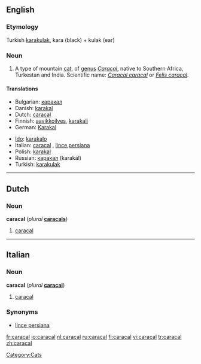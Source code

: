 ==English==

===Etymology===
Turkish [[karakulak]], kara (black) + kulak (ear)

===Noun===
{{wikipedia}}
{{en-noun}}

# A type of mountain [[cat]], of [[genus]] ''[[Caracal]]'', native to Southern Africa, Turkestan and India. Scientific name: ''[[Caracal caracal]]'' or ''[[Felis caracal]]''.

====Translations====
{{trans-top|''Caracal caracal''}}
*Bulgarian: [[каракал]]
*Danish: [[karakal]]
*Dutch: [[caracal#Dutch|caracal]] {{m}}
*Finnish: [[aavikkoilves]], [[karakali]]
*German: [[Karakal]] {{m}}
{{trans-mid}}
*[[Ido]]: [[karakalo]]
*Italian: [[#Italian|caracal]] {{m}}, [[lince persiana]] {{f}}
*Polish: [[karakal]]
*Russian: [[каракал]] (karakál) {{m}}
*Turkish: [[karakulak]]
{{trans-bottom}}

[[Category:Cats]]

----

==Dutch==

===Noun===
'''caracal''' {{m}} (''plural'' '''[[caracals]]''')

# [[caracal#English|caracal]]

----

==Italian==

===Noun===
'''caracal''' {{m}} (''plural'' '''[[caracal]]''')

# [[#English|caracal]]

===Synonyms===
*[[lince persiana]]

[[fr:caracal]]
[[io:caracal]]
[[nl:caracal]]
[[ru:caracal]]
[[fi:caracal]]
[[vi:caracal]]
[[tr:caracal]]
[[zh:caracal]]